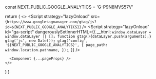 
  const NEXT_PUBLIC_GOOGLE_ANALYTICS = 'G-P9N8MVS57V'

  return (
    <>
      <Script
        strategy="lazyOnload"
        src={`https://www.googletagmanager.com/gtag/js?id=${NEXT_PUBLIC_GOOGLE_ANALYTICS}`}
      />
      <Script
        strategy="lazyOnload"
        id="ga-script"
        dangerouslySetInnerHTML={{
          __html: `
          window.dataLayer = window.dataLayer || [];
          function gtag(){dataLayer.push(arguments);}
          gtag('js', new Date());
          gtag('config', '${NEXT_PUBLIC_GOOGLE_ANALYTICS}', {
            page_path: window.location.pathname,
          });
        `,
        }}
      />

      <Component {...pageProps} />
    </>
  )
}
